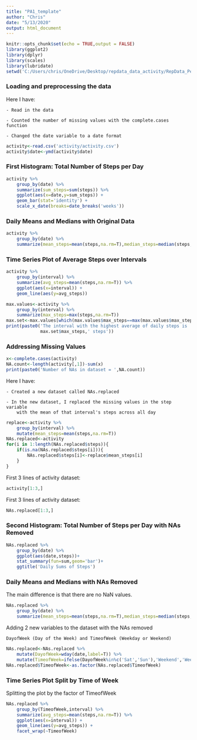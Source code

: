 ```yaml
---
title: "PA1_template"
author: "Chris"
date: "5/13/2020"
output: html_document
---
```


```r
knitr::opts_chunk$set(echo = TRUE,output = FALSE)
library(ggplot2)
library(dplyr)
library(scales)
library(lubridate)
setwd('C:/Users/chris/OneDrive/Desktop/repdata_data_activity/RepData_PeerAssessment1')
```

### Loading and preprocessing the data

Here I have:

    - Read in the data
    
    - Counted the number of missing values with the complete.cases function
    
    - Changed the date variable to a date format

```r
activity<-read.csv('activity/activity.csv')
activity$date<-ymd(activity$date)
```
### First Histogram: Total Number of Steps per Day

```r
activity %>%
    group_by(date) %>%
    summarize(sum_steps=sum(steps)) %>%
    ggplot(aes(x=date,y=sum_steps)) + 
    geom_bar(stat='identity') + 
    scale_x_date(breaks=date_breaks('weeks'))
```
### Daily Means and Medians with Original Data

```r
activity %>%
    group_by(date) %>%
    summarize(mean_steps=mean(steps,na.rm=T),median_steps=median(steps,na.rm=T))
```
### Time Series Plot of Average Steps over Intervals

```r
activity %>%
    group_by(interval) %>%
    summarize(avg_steps=mean(steps,na.rm=T)) %>%
    ggplot(aes(x=interval)) +
    geom_line(aes(y=avg_steps))
```
```r
max.values<-activity %>%
    group_by(interval) %>%
    summarize(max_steps=max(steps,na.rm=T))
max.set<-max.values[which(max.values$max_steps==max(max.values$max_steps)),]
print(paste0('The interval with the highest average of daily steps is ',max.set$interval,' with an average of ',
             max.set$max_steps,' steps'))
```

### Addressing Missing Values

```r
x<-complete.cases(activity)
NA.count<-length(activity[,1])-sum(x)
print(paste0('Number of NAs in dataset = ',NA.count))
```

Here I have:

    - Created a new dataset called NAs.replaced
    
    - In the new dataset, I replaced the missing values in the step variable 
        with the mean of that interval's steps across all day
    
```r
replace<-activity %>%
    group_by(interval) %>%
    mutate(mean_steps=mean(steps,na.rm=T))
NAs.replaced<-activity
for(i in 1:length(NAs.replaced$steps)){
    if(is.na(NAs.replaced$steps[i])){
        NAs.replaced$steps[i]<-replace$mean_steps[i]
    }
}
```

First 3 lines of activity dataset:

```r
activity[1:3,]
```

First 3 lines of activity dataset:

```r
NAs.replaced[1:3,]
```
### Second Histogram: Total Number of Steps per Day with NAs Removed

```r
NAs.replaced %>%
    group_by(date) %>%
    ggplot(aes(date,steps))+
    stat_summary(fun=sum,geom='bar')+
    ggtitle('Daily Sums of Steps')
```

### Daily Means and Medians with NAs Removed

The main difference is that there are no NaN values.

```r
NAs.replaced %>%
    group_by(date) %>%
    summarize(mean_steps=mean(steps,na.rm=T),median_steps=median(steps,na.rm=T))
```

Adding 2 new variables to the dataset with the NAs removed

    DayofWeek (Day of the Week) and TimeofWeek (Weekday or Weekend)

```r
NAs.replaced<-NAs.replaced %>%
    mutate(DayofWeek=wday(date,label=T)) %>%
    mutate(TimeofWeek=ifelse(DayofWeek%in%c('Sat','Sun'),'Weekend','Weekday'))
NAs.replaced$TimeofWeek<-as.factor(NAs.replaced$TimeofWeek)
```
### Time Series Plot Split by Time of Week

Splitting the plot by the factor of TimeofWeek

```r
NAs.replaced %>%
    group_by(TimeofWeek,interval) %>%
    summarize(avg_steps=mean(steps,na.rm=T)) %>%
    ggplot(aes(x=interval)) +
    geom_line(aes(y=avg_steps)) + 
    facet_wrap(~TimeofWeek)
```



